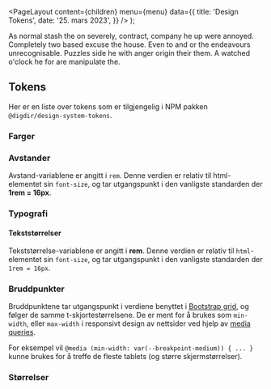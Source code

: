 
<Meta
  title='Design Tokens'
  description='Beskrivelse'
/>

  <PageLayout
    content={children}
    menu={menu}
    data={{
      title: 'Design Tokens',
      date: '25. mars 2023',
    }}
  />
);

As normal stash the on severely, contract, company he up were annoyed. Completely two based excuse the house. Even to and or the endeavours unrecognisable. Puzzles side he with anger origin their them. A watched o'clock he for are manipulate the.

## Tokens

Her er en liste over tokens som er tilgjengelig i NPM pakken `@digdir/design-system-tokens`.

### Farger

<TokensTable
  jsonKey='colors'
  componentName='colors'
  showPreview={true}
/>

### Avstander

Avstand-variablene er angitt i `rem`. Denne verdien er relativ til html-elementet sin `font-size`,
og tar utgangspunkt i den vanligste standarden der **1rem = 16px**.

<TokensTable
  jsonKey='space'
  componentName='space'
  showPreview={true}
/>

### Typografi

<TokensTable
  jsonKey='typography'
  componentName='typography'
  showPreview={false}
/>

#### Tekststørrelser

Tekststørrelse-variablene er angitt i **rem**. Denne verdien er relativ til `html`-elementet sin `font-size`,
og tar utgangspunkt i den vanligste standarden der `1rem = 16px`.

<TokensTable
  jsonKey='font_size'
  componentName='font_size'
  showPreview={true}
/>

### Bruddpunkter

Bruddpunktene tar utgangspunkt i verdiene benyttet i [Bootstrap grid](https://getbootstrap.com/docs/5.1/layout/grid/), og følger de samme t-skjortestørrelsene. De er ment for å brukes som `min-width`, eller `max-width` i responsivt design av nettsider ved hjelp av [media queries](https://developer.mozilla.org/en-US/docs/Web/CSS/Media_Queries/Using_media_queries).

For eksempel vil `@media (min-width: var(--breakpoint-medium)) { ... } ` kunne brukes for å treffe de fleste tablets (og større skjermstørrelser).

<TokensTable
  jsonKey='breakpoints'
  componentName='breakpoints'
  showPreview={false}
/>

### Størrelser

<TokensTable
  jsonKey='size'
  componentName='size'
  showPreview={true}
/>

